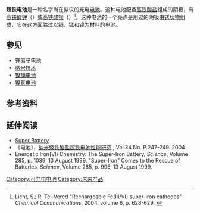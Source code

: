 '''超铁电池'''是一种名字尚在拟议的充电[[电池|电池]]。这种电池配备[[高铁酸盐|高铁酸盐]]组成的阴极，有[[高铁酸钾|高铁酸钾]]（{{chem|K|2|FeO|4}}）或[[高铁酸钡|高铁酸钡]]（{{chem|BaFeO|4}}）<ref>Licht, S.; R. Tel-Vered "Rechargeable Fe(III/VI) super-iron cathodes" ''Chemical Communications'', 2004, volume 6, p. 628-629. {{doi|10.1039/b400251b}}</ref>。这种电池的一个亮点是用过的阴极由[[锈|锈状物]]组成，它在这方面胜过以[[镉|镉]]、[[锰|锰]]和[[镍|镍]]为材料的电池。

==参见==
*[[锂离子电池|锂离子电池]]
*[[纳米技术|纳米技术]]
*[[镍镉电池|镍镉电池]]
*[[镍氢电池|镍氢电池]]

==参考资料==
{{reflist}}

== 延伸阅读 ==
*[http://www.ou.edu/class/che-design/a-design/projects-2003/SUPER%20BATTERY-SUMMARY.pdf Super Battery] {{Wayback|url=http://www.ou.edu/class/che-design/a-design/projects-2003/SUPER%20BATTERY-SUMMARY.pdf |date=20150924062726 }}.
*《电池》，[http://www.cnki.com.cn/Article/CJFDTotal-DACI200404005.htm 纳米级铁酸盐超铁电池性能研究] {{Wayback|url=http://www.cnki.com.cn/Article/CJFDTotal-DACI200404005.htm |date=20140826115200 }}, Vol.34 No. P.247-249. 2004
*Energetic Iron(VI) Chemistry: The Super-Iron Battery, ''Science'', Volume 285, p. 1039, 13 August 1999. "Super-Iron" Comes to the Rescue of Batteries, ''Science'', Volume 285, p. 995, 13 August 1999.

[[Category:可充电电池|Category:可充电电池]]
[[Category:未来产品|Category:未来产品]]


{{材料科学小作品}}